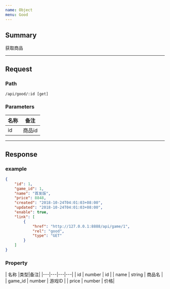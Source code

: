 ```yaml
---
name: Object
menu: Good
---
```

## Summary
获取商品

---

## Request

### Path
`/api/good/:id [get]`

### Parameters

| 名称 |备注|
|---|---|
| id |   商品id |


---


## Response

### example
```json
{
    "id": 1,
    "game_id": 1,
    "name": "首发版",
    "price": 8848,
    "created": "2018-10-24T04:01:03+08:00",
    "updated": "2018-10-24T04:01:03+08:00",
    "enable": true,
    "link": [
        {
            "href": "http://127.0.0.1:8888/api/game/1",
            "rel": "good",
            "type": "GET"
        }
    ]
}
```

### Property
| 名称 |类型|备注|
|---|---|---|---|
| id | number |  id |
| name | string |  商品名 |
| game_id | number |  游戏ID |
| price | number | 价格|

